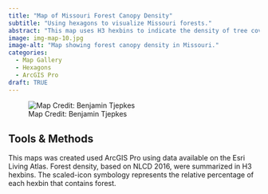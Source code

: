 ```yaml
---
title: "Map of Missouri Forest Canopy Density"
subtitle: "Using hexagons to visualize Missouri forests."
abstract: "This map uses H3 hexbins to indicate the density of tree cover across Missouri."
image: img-map-10.jpg
image-alt: "Map showing forest canopy density in Missouri."
categories:
  - Map Gallery
  - Hexagons
  - ArcGIS Pro
draft: TRUE
---
```


![Map Credit: Benjamin Tjepkes](img-map-10.jpg){.image-bordered}


## Tools & Methods

This maps was created used ArcGIS Pro using data available on the Esri Living Atlas. Forest density, based on NLCD 2016, were summarized in H3 hexbins. The scaled-icon symbology represents the relative percentage of each hexbin that contains forest.